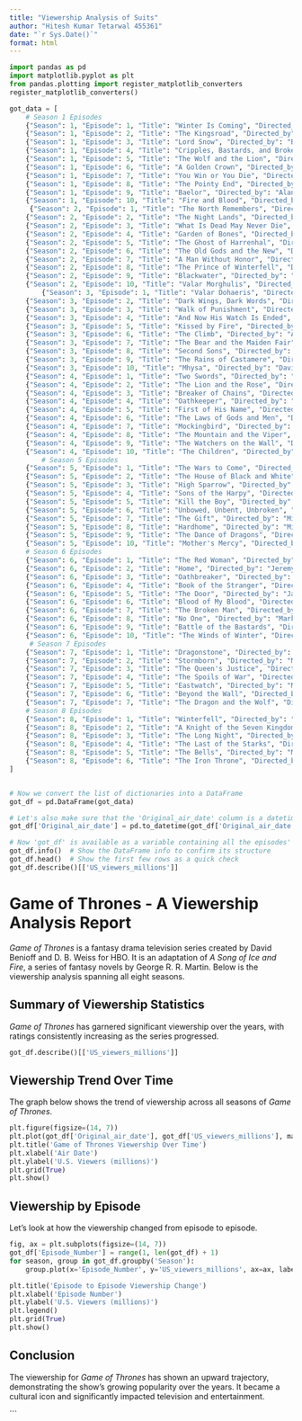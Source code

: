 ```yaml
---
title: "Viewership Analysis of Suits"
author: "Hitesh Kumar Tetarwal 455361"
date: "`r Sys.Date()`"
format: html
---
```


```python
import pandas as pd
import matplotlib.pyplot as plt
from pandas.plotting import register_matplotlib_converters
register_matplotlib_converters()

got_data = [
    # Season 1 Episodes
    {"Season": 1, "Episode": 1, "Title": "Winter Is Coming", "Directed_by": "Tim Van Patten", "Written_by": "David Benioff & D. B. Weiss", "Original_air_date": "April 17, 2011", "US_viewers_millions": 2.22},
    {"Season": 1, "Episode": 2, "Title": "The Kingsroad", "Directed_by": "Tim Van Patten", "Written_by": "David Benioff & D. B. Weiss", "Original_air_date": "April 24, 2011", "US_viewers_millions": 2.20},
    {"Season": 1, "Episode": 3, "Title": "Lord Snow", "Directed_by": "Brian Kirk", "Written_by": "David Benioff & D. B. Weiss", "Original_air_date": "May 1, 2011", "US_viewers_millions": 2.44},
    {"Season": 1, "Episode": 4, "Title": "Cripples, Bastards, and Broken Things", "Directed_by": "Brian Kirk", "Written_by": "Bryan Cogman", "Original_air_date": "May 8, 2011", "US_viewers_millions": 2.45},
    {"Season": 1, "Episode": 5, "Title": "The Wolf and the Lion", "Directed_by": "Brian Kirk", "Written_by": "David Benioff & D. B. Weiss", "Original_air_date": "May 15, 2011", "US_viewers_millions": 2.58},
    {"Season": 1, "Episode": 6, "Title": "A Golden Crown", "Directed_by": "Daniel Minahan", "Written_by": "Story by David Benioff & D. B. Weiss, Teleplay by Jane Espenson, David Benioff & D. B. Weiss", "Original_air_date": "May 22, 2011", "US_viewers_millions": 2.44},
    {"Season": 1, "Episode": 7, "Title": "You Win or You Die", "Directed_by": "Daniel Minahan", "Written_by": "David Benioff & D. B. Weiss", "Original_air_date": "May 29, 2011", "US_viewers_millions": 2.40},
    {"Season": 1, "Episode": 8, "Title": "The Pointy End", "Directed_by": "Daniel Minahan", "Written_by": "George R. R. Martin", "Original_air_date": "June 5, 2011", "US_viewers_millions": 2.72},
    {"Season": 1, "Episode": 9, "Title": "Baelor", "Directed_by": "Alan Taylor", "Written_by": "David Benioff & D. B. Weiss", "Original_air_date": "June 12, 2011", "US_viewers_millions": 2.66},
    {"Season": 1, "Episode": 10, "Title": "Fire and Blood", "Directed_by": "Alan Taylor", "Written_by": "David Benioff & D. B. Weiss", "Original_air_date": "June 19, 2011", "US_viewers_millions": 3.04},
     {"Season": 2, "Episode": 1, "Title": "The North Remembers", "Directed_by": "Alan Taylor", "Written_by": "David Benioff & D. B. Weiss", "Original_air_date": "April 1, 2012", "US_viewers_millions": 3.86},
    {"Season": 2, "Episode": 2, "Title": "The Night Lands", "Directed_by": "Alan Taylor", "Written_by": "David Benioff & D. B. Weiss", "Original_air_date": "April 8, 2012", "US_viewers_millions": 3.76},
    {"Season": 2, "Episode": 3, "Title": "What Is Dead May Never Die", "Directed_by": "Alik Sakharov", "Written_by": "Bryan Cogman", "Original_air_date": "April 15, 2012", "US_viewers_millions": 3.77},
    {"Season": 2, "Episode": 4, "Title": "Garden of Bones", "Directed_by": "David Petrarca", "Written_by": "Vanessa Taylor", "Original_air_date": "April 22, 2012", "US_viewers_millions": 3.65},
    {"Season": 2, "Episode": 5, "Title": "The Ghost of Harrenhal", "Directed_by": "David Petrarca", "Written_by": "David Benioff & D. B. Weiss", "Original_air_date": "April 29, 2012", "US_viewers_millions": 3.90},
    {"Season": 2, "Episode": 6, "Title": "The Old Gods and the New", "Directed_by": "David Nutter", "Written_by": "Vanessa Taylor", "Original_air_date": "May 6, 2012", "US_viewers_millions": 3.88},
    {"Season": 2, "Episode": 7, "Title": "A Man Without Honor", "Directed_by": "David Nutter", "Written_by": "David Benioff & D. B. Weiss", "Original_air_date": "May 13, 2012", "US_viewers_millions": 3.69},
    {"Season": 2, "Episode": 8, "Title": "The Prince of Winterfell", "Directed_by": "Alan Taylor", "Written_by": "David Benioff & D. B. Weiss", "Original_air_date": "May 20, 2012", "US_viewers_millions": 3.86},
    {"Season": 2, "Episode": 9, "Title": "Blackwater", "Directed_by": "Neil Marshall", "Written_by": "George R. R. Martin", "Original_air_date": "May 27, 2012", "US_viewers_millions": 3.38},
    {"Season": 2, "Episode": 10, "Title": "Valar Morghulis", "Directed_by": "Alan Taylor", "Written_by": "David Benioff & D. B. Weiss", "Original_air_date": "June 3, 2012", "US_viewers_millions": 4.20},
        {"Season": 3, "Episode": 1, "Title": "Valar Dohaeris", "Directed_by": "Daniel Minahan", "Written_by": "David Benioff & D. B. Weiss", "Original_air_date": "March 31, 2013", "US_viewers_millions": 4.37},
    {"Season": 3, "Episode": 2, "Title": "Dark Wings, Dark Words", "Directed_by": "Daniel Minahan", "Written_by": "Vanessa Taylor", "Original_air_date": "April 7, 2013", "US_viewers_millions": 4.27},
    {"Season": 3, "Episode": 3, "Title": "Walk of Punishment", "Directed_by": "David Benioff", "Written_by": "David Benioff & D. B. Weiss", "Original_air_date": "April 14, 2013", "US_viewers_millions": 4.72},
    {"Season": 3, "Episode": 4, "Title": "And Now His Watch Is Ended", "Directed_by": "Alex Graves", "Written_by": "David Benioff & D. B. Weiss", "Original_air_date": "April 21, 2013", "US_viewers_millions": 4.87},
    {"Season": 3, "Episode": 5, "Title": "Kissed by Fire", "Directed_by": "Alex Graves", "Written_by": "Bryan Cogman", "Original_air_date": "April 28, 2013", "US_viewers_millions": 5.35},
    {"Season": 3, "Episode": 6, "Title": "The Climb", "Directed_by": "Alik Sakharov", "Written_by": "David Benioff & D. B. Weiss", "Original_air_date": "May 5, 2013", "US_viewers_millions": 5.50},
    {"Season": 3, "Episode": 7, "Title": "The Bear and the Maiden Fair", "Directed_by": "Michelle MacLaren", "Written_by": "George R. R. Martin", "Original_air_date": "May 12, 2013", "US_viewers_millions": 4.84},
    {"Season": 3, "Episode": 8, "Title": "Second Sons", "Directed_by": "Michelle MacLaren", "Written_by": "David Benioff & D. B. Weiss", "Original_air_date": "May 19, 2013", "US_viewers_millions": 5.13},
    {"Season": 3, "Episode": 9, "Title": "The Rains of Castamere", "Directed_by": "David Nutter", "Written_by": "David Benioff & D. B. Weiss", "Original_air_date": "June 2, 2013", "US_viewers_millions": 5.22},
    {"Season": 3, "Episode": 10, "Title": "Mhysa", "Directed_by": "David Nutter", "Written_by": "David Benioff & D. B. Weiss", "Original_air_date": "June 9, 2013", "US_viewers_millions": 5.39},
    {"Season": 4, "Episode": 1, "Title": "Two Swords", "Directed_by": "D. B. Weiss", "Written_by": "David Benioff & D. B. Weiss", "Original_air_date": "April 6, 2014", "US_viewers_millions": 6.64},
    {"Season": 4, "Episode": 2, "Title": "The Lion and the Rose", "Directed_by": "Alex Graves", "Written_by": "George R. R. Martin", "Original_air_date": "April 13, 2014", "US_viewers_millions": 6.31},
    {"Season": 4, "Episode": 3, "Title": "Breaker of Chains", "Directed_by": "Alex Graves", "Written_by": "David Benioff & D. B. Weiss", "Original_air_date": "April 20, 2014", "US_viewers_millions": 6.59},
    {"Season": 4, "Episode": 4, "Title": "Oathkeeper", "Directed_by": "Michelle MacLaren", "Written_by": "Bryan Cogman", "Original_air_date": "April 27, 2014", "US_viewers_millions": 6.95},
    {"Season": 4, "Episode": 5, "Title": "First of His Name", "Directed_by": "Michelle MacLaren", "Written_by": "David Benioff & D. B. Weiss", "Original_air_date": "May 4, 2014", "US_viewers_millions": 7.16},
    {"Season": 4, "Episode": 6, "Title": "The Laws of Gods and Men", "Directed_by": "Alik Sakharov", "Written_by": "Bryan Cogman", "Original_air_date": "May 11, 2014", "US_viewers_millions": 6.40},
    {"Season": 4, "Episode": 7, "Title": "Mockingbird", "Directed_by": "Alik Sakharov", "Written_by": "David Benioff & D. B. Weiss", "Original_air_date": "May 18, 2014", "US_viewers_millions": 7.20},
    {"Season": 4, "Episode": 8, "Title": "The Mountain and the Viper", "Directed_by": "Alex Graves", "Written_by": "David Benioff & D. B. Weiss", "Original_air_date": "June 1, 2014", "US_viewers_millions": 7.17},
    {"Season": 4, "Episode": 9, "Title": "The Watchers on the Wall", "Directed_by": "Neil Marshall", "Written_by": "David Benioff & D. B. Weiss", "Original_air_date": "June 8, 2014", "US_viewers_millions": 6.95},
    {"Season": 4, "Episode": 10, "Title": "The Children", "Directed_by": "Alex Graves", "Written_by": "David Benioff & D. B. Weiss", "Original_air_date": "June 15, 2014", "US_viewers_millions": 7.09},
        # Season 5 Episodes
    {"Season": 5, "Episode": 1, "Title": "The Wars to Come", "Directed_by": "Michael Slovis", "Written_by": "David Benioff & D. B. Weiss", "Original_air_date": "April 12, 2015", "US_viewers_millions": 8.00},
    {"Season": 5, "Episode": 2, "Title": "The House of Black and White", "Directed_by": "Michael Slovis", "Written_by": "David Benioff & D. B. Weiss", "Original_air_date": "April 19, 2015", "US_viewers_millions": 6.81},
    {"Season": 5, "Episode": 3, "Title": "High Sparrow", "Directed_by": "Mark Mylod", "Written_by": "David Benioff & D. B. Weiss", "Original_air_date": "April 26, 2015", "US_viewers_millions": 6.71},
    {"Season": 5, "Episode": 4, "Title": "Sons of the Harpy", "Directed_by": "Mark Mylod", "Written_by": "Dave Hill", "Original_air_date": "May 3, 2015", "US_viewers_millions": 6.82},
    {"Season": 5, "Episode": 5, "Title": "Kill the Boy", "Directed_by": "Jeremy Podeswa", "Written_by": "Bryan Cogman", "Original_air_date": "May 10, 2015", "US_viewers_millions": 6.56},
    {"Season": 5, "Episode": 6, "Title": "Unbowed, Unbent, Unbroken", "Directed_by": "Jeremy Podeswa", "Written_by": "Bryan Cogman", "Original_air_date": "May 17, 2015", "US_viewers_millions": 6.24},
    {"Season": 5, "Episode": 7, "Title": "The Gift", "Directed_by": "Miguel Sapochnik", "Written_by": "David Benioff & D. B. Weiss", "Original_air_date": "May 24, 2015", "US_viewers_millions": 5.40},
    {"Season": 5, "Episode": 8, "Title": "Hardhome", "Directed_by": "Miguel Sapochnik", "Written_by": "David Benioff & D. B. Weiss", "Original_air_date": "May 31, 2015", "US_viewers_millions": 7.01},
    {"Season": 5, "Episode": 9, "Title": "The Dance of Dragons", "Directed_by": "David Nutter", "Written_by": "David Benioff & D. B. Weiss", "Original_air_date": "June 7, 2015", "US_viewers_millions": 7.14},
    {"Season": 5, "Episode": 10, "Title": "Mother's Mercy", "Directed_by": "David Nutter", "Written_by": "David Benioff & D. B. Weiss", "Original_air_date": "June 14, 2015", "US_viewers_millions": 8.11},
    # Season 6 Episodes
    {"Season": 6, "Episode": 1, "Title": "The Red Woman", "Directed_by": "Jeremy Podeswa", "Written_by": "David Benioff & D. B. Weiss", "Original_air_date": "April 24, 2016", "US_viewers_millions": 7.94},
    {"Season": 6, "Episode": 2, "Title": "Home", "Directed_by": "Jeremy Podeswa", "Written_by": "Dave Hill", "Original_air_date": "May 1, 2016", "US_viewers_millions": 7.29},
    {"Season": 6, "Episode": 3, "Title": "Oathbreaker", "Directed_by": "Daniel Sackheim", "Written_by": "David Benioff & D. B. Weiss", "Original_air_date": "May 8, 2016", "US_viewers_millions": 7.28},
    {"Season": 6, "Episode": 4, "Title": "Book of the Stranger", "Directed_by": "Daniel Sackheim", "Written_by": "David Benioff & D. B. Weiss", "Original_air_date": "May 15, 2016", "US_viewers_millions": 7.82},
    {"Season": 6, "Episode": 5, "Title": "The Door", "Directed_by": "Jack Bender", "Written_by": "David Benioff & D. B. Weiss", "Original_air_date": "May 22, 2016", "US_viewers_millions": 7.89},
    {"Season": 6, "Episode": 6, "Title": "Blood of My Blood", "Directed_by": "Jack Bender", "Written_by": "Bryan Cogman", "Original_air_date": "May 29, 2016", "US_viewers_millions": 6.71},
    {"Season": 6, "Episode": 7, "Title": "The Broken Man", "Directed_by": "Mark Mylod", "Written_by": "Bryan Cogman", "Original_air_date": "June 5, 2016", "US_viewers_millions": 7.80},
    {"Season": 6, "Episode": 8, "Title": "No One", "Directed_by": "Mark Mylod", "Written_by": "David Benioff & D. B. Weiss", "Original_air_date": "June 12, 2016", "US_viewers_millions": 7.60},
    {"Season": 6, "Episode": 9, "Title": "Battle of the Bastards", "Directed_by": "Miguel Sapochnik", "Written_by": "David Benioff & D. B. Weiss", "Original_air_date": "June 19, 2016", "US_viewers_millions": 7.66},
    {"Season": 6, "Episode": 10, "Title": "The Winds of Winter", "Directed_by": "Miguel Sapochnik", "Written_by": "David Benioff & D. B. Weiss", "Original_air_date": "June 26, 2016", "US_viewers_millions": 8.89},
     # Season 7 Episodes
    {"Season": 7, "Episode": 1, "Title": "Dragonstone", "Directed_by": "Jeremy Podeswa", "Written_by": "David Benioff & D. B. Weiss", "Original_air_date": "July 16, 2017", "US_viewers_millions": 10.11},
    {"Season": 7, "Episode": 2, "Title": "Stormborn", "Directed_by": "Mark Mylod", "Written_by": "Bryan Cogman", "Original_air_date": "July 23, 2017", "US_viewers_millions": 9.27},
    {"Season": 7, "Episode": 3, "Title": "The Queen's Justice", "Directed_by": "Mark Mylod", "Written_by": "David Benioff & D. B. Weiss", "Original_air_date": "July 30, 2017", "US_viewers_millions": 9.25},
    {"Season": 7, "Episode": 4, "Title": "The Spoils of War", "Directed_by": "Matt Shakman", "Written_by": "David Benioff & D. B. Weiss", "Original_air_date": "August 6, 2017", "US_viewers_millions": 10.17},
    {"Season": 7, "Episode": 5, "Title": "Eastwatch", "Directed_by": "Matt Shakman", "Written_by": "Dave Hill", "Original_air_date": "August 13, 2017", "US_viewers_millions": 10.72},
    {"Season": 7, "Episode": 6, "Title": "Beyond the Wall", "Directed_by": "Alan Taylor", "Written_by": "David Benioff & D. B. Weiss", "Original_air_date": "August 20, 2017", "US_viewers_millions": 10.24},
    {"Season": 7, "Episode": 7, "Title": "The Dragon and the Wolf", "Directed_by": "Jeremy Podeswa", "Written_by": "David Benioff & D. B. Weiss", "Original_air_date": "August 27, 2017", "US_viewers_millions": 12.07},
    # Season 8 Episodes
    {"Season": 8, "Episode": 1, "Title": "Winterfell", "Directed_by": "David Nutter", "Written_by": "Dave Hill", "Original_air_date": "April 14, 2019", "US_viewers_millions": 11.76},
    {"Season": 8, "Episode": 2, "Title": "A Knight of the Seven Kingdoms", "Directed_by": "David Nutter", "Written_by": "Bryan Cogman", "Original_air_date": "April 21, 2019", "US_viewers_millions": 10.29},
    {"Season": 8, "Episode": 3, "Title": "The Long Night", "Directed_by": "Miguel Sapochnik", "Written_by": "David Benioff & D. B. Weiss", "Original_air_date": "April 28, 2019", "US_viewers_millions": 12.02},
    {"Season": 8, "Episode": 4, "Title": "The Last of the Starks", "Directed_by": "David Nutter", "Written_by": "David Benioff & D. B. Weiss", "Original_air_date": "May 5, 2019", "US_viewers_millions": 11.80},
    {"Season": 8, "Episode": 5, "Title": "The Bells", "Directed_by": "Miguel Sapochnik", "Written_by": "David Benioff & D. B. Weiss", "Original_air_date": "May 12, 2019", "US_viewers_millions": 12.48},
    {"Season": 8, "Episode": 6, "Title": "The Iron Throne", "Directed_by": "David Benioff & D. B. Weiss", "Written_by": "David Benioff & D. B. Weiss", "Original_air_date": "May 19, 2019", "US_viewers_millions": 13.61}
]


# Now we convert the list of dictionaries into a DataFrame
got_df = pd.DataFrame(got_data)

# Let's also make sure that the 'Original_air_date' column is a datetime type.
got_df['Original_air_date'] = pd.to_datetime(got_df['Original_air_date'])

# Now 'got_df' is available as a variable containing all the episodes' data.
got_df.info()  # Show the DataFrame info to confirm its structure
got_df.head()  # Show the first few rows as a quick check
got_df.describe()[['US_viewers_millions']]
```

# Game of Thrones - A Viewership Analysis Report

*Game of Thrones* is a fantasy drama television series created by David Benioff and D. B. Weiss for HBO. It is an adaptation of *A Song of Ice and Fire*, a series of fantasy novels by George R. R. Martin. Below is the viewership analysis spanning all eight seasons.

## Summary of Viewership Statistics

*Game of Thrones* has garnered significant viewership over the years, with ratings consistently increasing as the series progressed.

```python
got_df.describe()[['US_viewers_millions']]
```

## Viewership Trend Over Time

The graph below shows the trend of viewership across all seasons of *Game of Thrones*.

```python
plt.figure(figsize=(14, 7))
plt.plot(got_df['Original_air_date'], got_df['US_viewers_millions'], marker='o')
plt.title('Game of Thrones Viewership Over Time')
plt.xlabel('Air Date')
plt.ylabel('U.S. Viewers (millions)')
plt.grid(True)
plt.show()
```

## Viewership by Episode

Let's look at how the viewership changed from episode to episode.

```python
fig, ax = plt.subplots(figsize=(14, 7))
got_df['Episode_Number'] = range(1, len(got_df) + 1)
for season, group in got_df.groupby('Season'):
    group.plot(x='Episode_Number', y='US_viewers_millions', ax=ax, label=f'Season {season}', marker='o')

plt.title('Episode to Episode Viewership Change')
plt.xlabel('Episode Number')
plt.ylabel('U.S. Viewers (millions)')
plt.legend()
plt.grid(True)
plt.show()
```

## Conclusion

The viewership for *Game of Thrones* has shown an upward trajectory, demonstrating the show's growing popularity over the years. It became a cultural icon and significantly impacted television and entertainment.

```